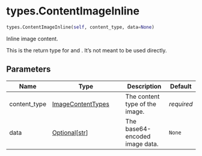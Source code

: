 # types.ContentImageInline { #chatlas.types.ContentImageInline }

```python
types.ContentImageInline(self, content_type, data=None)
```

Inline image content.

This is the return type for [](`~chatlas.content_image_file`) and
[](`~chatlas.content_image_plot`).
It's not meant to be used directly.

## Parameters {.doc-section .doc-section-parameters}

| Name         | Type                                                      | Description                    | Default    |
|--------------|-----------------------------------------------------------|--------------------------------|------------|
| content_type | [ImageContentTypes](`chatlas._content.ImageContentTypes`) | The content type of the image. | _required_ |
| data         | [Optional](`typing.Optional`)\[[str](`str`)\]             | The base64-encoded image data. | `None`     |